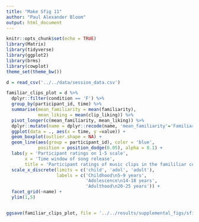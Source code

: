 ```yaml
---
title: "Make Sfig 11"
author: "Paul Alexander Bloom"
output: html_document
---
```


```r
knitr::opts_chunk$set(echo = TRUE)
library(Matrix)
library(tidyverse)
library(ggplot2)
library(brms)
library(cowplot)
theme_set(theme_bw())
```

```r

d = read_csv('../../data/session_data.csv')

familiar_clips_plot = d %>%
  dplyr::filter(condition == 'F') %>%
  group_by(participant_id, time) %>%
  summarise(mean_familiarity = mean(familiarity),
            mean_liking = mean(clip_liking)) %>%
  pivot_longer(c(mean_familiarity, mean_liking)) %>%
  dplyr::mutate(name = dplyr::recode(name, 'mean_familiarity'='Familiarity with clip', 'mean_liking'='Liking of clip')) %>%
  ggplot(data = ., aes(x = time, y =value)) +
  geom_boxplot(outlier.shape = NA) + 
  geom_line(aes(group = participant_id), color = 'blue', 
            position = position_dodge(0.05), alpha = 0.1) +
  labs(y = 'Participant ratings on 1-5 scale', 
       x = 'Time window of song release',
       title = 'Participant ratings of music clips in the famililiar condition, by time window') +
  scale_x_discrete(limits = c('child', 'adol', 'adult'), 
                   labels = c('Childhood\n5-9 years', 
                              'Adolescence\n14-18 years', 
                              'Adulthood\n20-25 years')) +
  facet_grid(~name) +
  ylim(1,5)


ggsave(familiar_clips_plot, file = '../../results/supplemental_figs/sfig11_time_familiarity_liking.png', height = 4, width = 8)
```